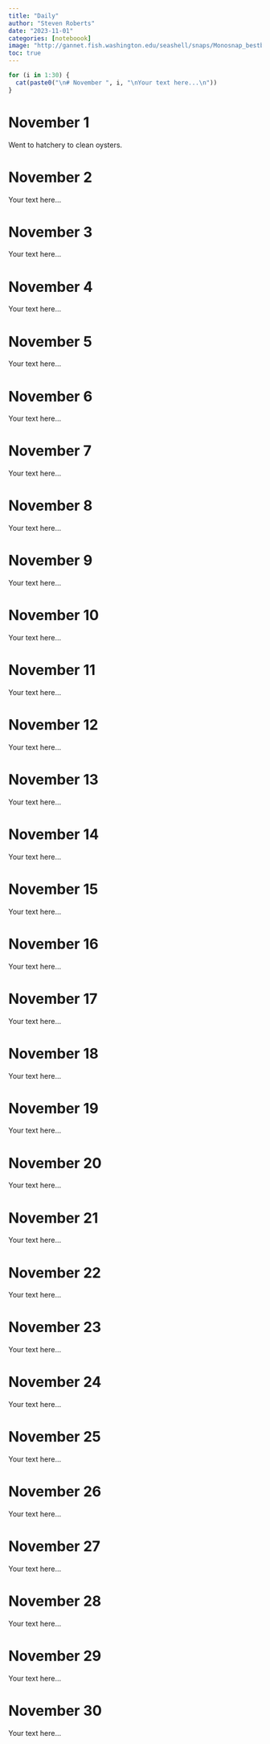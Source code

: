 ```yaml
---
title: "Daily"
author: "Steven Roberts"
date: "2023-11-01"
categories: [noteboook]
image: "http://gannet.fish.washington.edu/seashell/snaps/Monosnap_bestblogever_-_main_-_RStudio_2023-11-01_19-00-02.png"
toc: true
---
```



```r
for (i in 1:30) {
  cat(paste0("\n# November ", i, "\nYour text here...\n"))
}

```

# November 1

Went to hatchery to clean oysters. 

# November 2
Your text here...

# November 3
Your text here...

# November 4
Your text here...

# November 5
Your text here...

# November 6
Your text here...

# November 7
Your text here...

# November 8
Your text here...

# November 9
Your text here...

# November 10
Your text here...

# November 11
Your text here...

# November 12
Your text here...

# November 13
Your text here...

# November 14
Your text here...

# November 15
Your text here...

# November 16
Your text here...

# November 17
Your text here...

# November 18
Your text here...

# November 19
Your text here...

# November 20
Your text here...

# November 21
Your text here...

# November 22
Your text here...

# November 23
Your text here...

# November 24
Your text here...

# November 25
Your text here...

# November 26
Your text here...

# November 27
Your text here...

# November 28
Your text here...

# November 29
Your text here...

# November 30
Your text here...
